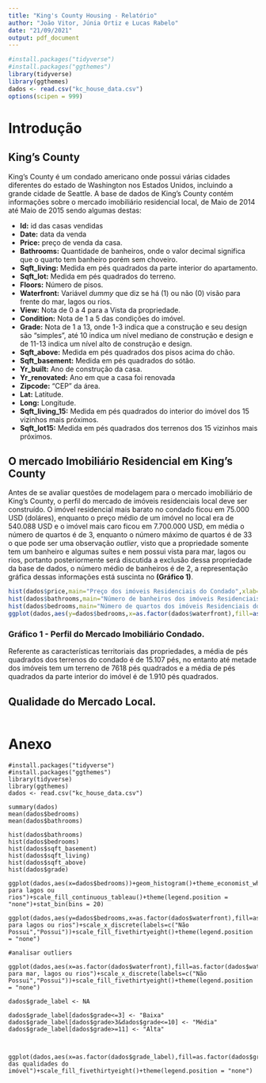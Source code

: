 ```yaml
---
title: "King's County Housing - Relatório"
author: "João Vitor, Júnia Ortiz e Lucas Rabelo"
date: "21/09/2021"
output: pdf_document
---
```


```r

#install.packages("tidyverse")
#install.packages("ggthemes")
library(tidyverse)
library(ggthemes)
dados <- read.csv("kc_house_data.csv")
options(scipen = 999)
```

# Introdução

## King's County

  King's County é um condado americano onde possui várias cidades diferentes do estado de Washington nos Estados Unidos, incluindo a grande cidade de Seattle. A base de dados de King's County contém informações sobre o mercado imobiliário residencial local, de Maio de 2014 até Maio de 2015 sendo algumas destas:
  
  - **Id:** id das casas vendidas
  - **Date:** data da venda
  - **Price:** preço de venda da casa.
  - **Bathrooms:** Quantidade de banheiros, onde o valor decimal significa que o quarto tem banheiro porém sem choveiro.
  - **Sqft_living:** Medida em pés quadrados da parte interior do apartamento.
  - **Sqft_lot:** Medida em pés quadrados do terreno.
  - **Floors:** Número de pisos.
  - **Waterfront:** Variável *dummy* que diz se há (1) ou não (0) visão para frente do mar, lagos ou rios.
  - **View:** Nota de 0 a 4 para a Vista da propriedade.
  - **Condition:** Nota de 1 a 5 das condições do imóvel.
  - **Grade:** Nota de 1 a 13, onde 1-3 indica que a construção e seu design são "simples", até 10 indica um nível mediano de construção e design e de 11-13 indica um nível alto de construção e design.
  - **Sqft_above:** Medida em pés quadrados dos pisos acima do chão.
  - **Sqft_basement:** Medida em pés quadrados do sótão.  
  - **Yr_built:** Ano de construção da casa.
  - **Yr_renovated:** Ano em que a casa foi renovada
  - **Zipcode:** "CEP" da área.
  - **Lat:** Latitude.
  - **Long:** Longitude.
  - **Sqft_living_15:** Medida em pés quadrados do interior do imóvel dos 15 vizinhos mais próximos.
  - **Sqft_lot15:** Medida em pés quadrados dos terrenos dos 15 vizinhos mais próximos.
  
## O mercado Imobiliário Residencial em King's County

 Antes de se avaliar questões de modelagem para o mercado imobiliário de King's County, o perfil do mercado de imóveis residenciais local deve ser construído. O imóvel residencial mais barato no condado ficou em 75.000 USD (doláres), enquanto o preço médio de um imóvel no local era de 540.088 USD e o imóvel mais caro ficou em 7.700.000 USD, em média o número de quartos é de 3, enquanto o número máximo de quartos é de 33 o que pode ser uma observação *outlier*, visto que a propriedade somente tem um banheiro e algumas suítes e nem possui vista para mar, lagos ou rios, portanto posteriormente será discutida a exclusão dessa propriedade da base de dados, o número médio de banheiros é de 2, a representação gráfica dessas informações está suscinta no **(Gráfico 1)**.

 
```r
hist(dados$price,main="Preço dos imóveis Residenciais do Condado",xlab="Preço",ylab="Quantidade",col = "aquamarine")
hist(dados$bathrooms,main="Número de banheiros dos imóveis Residenciais do Condado",xlab="Número de Banheiros",ylab="Quantidade",col = "aquamarine")
hist(dados$bedrooms,main="Número de quartos dos imóveis Residenciais do Condado",xlab="Número de Quartos",ylab="Quantidade",col = "aquamarine")
ggplot(dados,aes(y=dados$bedrooms,x=as.factor(dados$waterfront),fill=as.factor(dados$waterfront)))+geom_boxplot()+theme_classic()+labs(title="Número de quartos do imóvel segundo vista para lagos ou rios")+scale_x_discrete(labels=c("Não Possui","Possui"))+scale_fill_fivethirtyeight()+theme(legend.position = "none") +labs(x="Possuí vista para mar, lagos ou rios?",y="Número de Quartos")
```

### Gráfico 1 - Perfil do Mercado Imobiliário Condado.

 Referente as características territoriais das propriedades, a média de pés quadrados dos terrenos do condado é de 15.107 pés, no entanto até metade dos imóveis tem um terreno de 7618 pés quadrados e a média de pés quadrados da parte interior do imóvel é de 1.910 pés quadrados.

## Qualidade do Mercado Local.

```r

```


# Anexo

```
#install.packages("tidyverse")
#install.packages("ggthemes")
library(tidyverse)
library(ggthemes)
dados <- read.csv("kc_house_data.csv")

summary(dados)
mean(dados$bedrooms)
mean(dados$bathrooms)

hist(dados$bathrooms)
hist(dados$bedrooms)
hist(dados$sqft_basement)
hist(dados$sqft_living)
hist(dados$sqft_above)
hist(dados$grade)

ggplot(dados,aes(x=dados$bedrooms))+geom_histogram()+theme_economist_white()+labs(title="Vista para lagos ou rios")+scale_fill_continuous_tableau()+theme(legend.position = "none")+stat_bin(bins = 20) 

ggplot(dados,aes(y=dados$bedrooms,x=as.factor(dados$waterfront),fill=as.factor(dados$waterfront)))+geom_boxplot()+theme_fivethirtyeight()+labs(title="Vista para lagos ou rios")+scale_x_discrete(labels=c("Não Possui","Possui"))+scale_fill_fivethirtyeight()+theme(legend.position = "none") 

#analisar outliers

ggplot(dados,aes(x=as.factor(dados$waterfront),fill=as.factor(dados$waterfront)))+geom_bar()+theme_fivethirtyeight()+labs(title="Vista para mar, lagos ou rios")+scale_x_discrete(labels=c("Não Possui","Possui"))+scale_fill_fivethirtyeight()+theme(legend.position = "none") 

dados$grade_label <- NA

dados$grade_label[dados$grade<=3] <- "Baixa"
dados$grade_label[dados$grade>3&dados$grade<=10] <- "Média"
dados$grade_label[dados$grade>=11] <- "Alta"



ggplot(dados,aes(x=as.factor(dados$grade_label),fill=as.factor(dados$grade_label)))+geom_bar()+theme_fivethirtyeight()+labs(title="Avaliação das qualidades do imóvel")+scale_fill_fivethirtyeight()+theme(legend.position = "none") 


```
